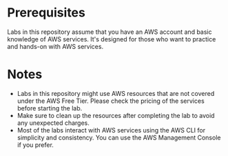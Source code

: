 # Prerequisites
Labs in this repository assume that you have an AWS account and basic knowledge of AWS services. It's designed for those who want to practice and hands-on with AWS services.

# Notes
- Labs in this repository might use AWS resources that are not covered under the AWS Free Tier. Please check the pricing of the services before starting the lab.
- Make sure to clean up the resources after completing the lab to avoid any unexpected charges.
- Most of the labs interact with AWS services using the AWS CLI for simplicity and consistency. You can use the AWS Management Console if you prefer.